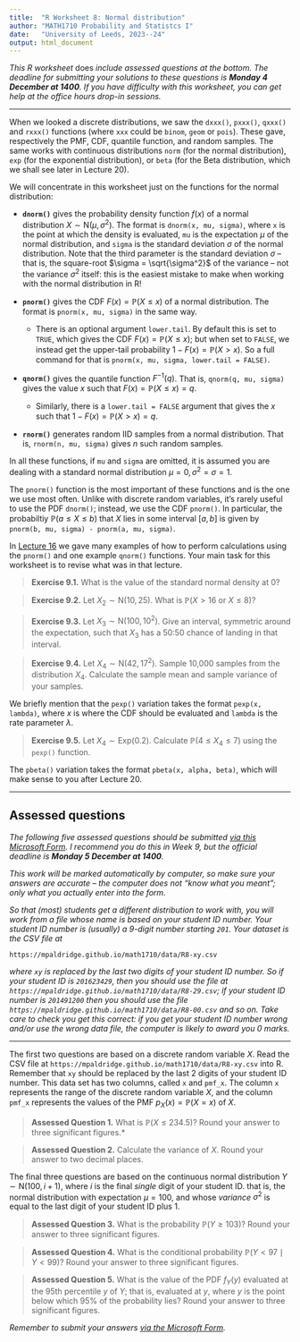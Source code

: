 ```yaml
---
title:  "R Worksheet 8: Normal distribution"
author: "MATH1710 Probability and Statistcs I"
date:   "University of Leeds, 2023--24"
output: html_document
---
```


*This R worksheet* does *include assessed questions at the bottom. The deadline for submitting your solutions to these questions is **Monday 4 December at 1400**. If you have difficulty with this worksheet, you can get help at the office hours drop-in sessions.*

------------------------------------------------------------------------


When we looked a discrete distributions, we saw the `dxxx()`, `pxxx()`, `qxxx()` and `rxxx()` functions (where `xxx` could be `binom`, `geom` or `pois`). These gave, respectively the PMF, CDF, quantile function, and random samples. The same works with continuous distributions `norm` (for the normal distribution), `exp` (for the exponential distribution), or `beta` (for the Beta distribution, which we shall see later in Lecture 20).

We will concentrate in this worksheet just on the functions for the normal distribution:

* **`dnorm()`** gives the probability density function $f(x)$ of a normal distribution $X \sim \mathrm{N}(\mu, \sigma^2)$. The format is `dnorm(x, mu, sigma)`, where `x` is the point at which the density is evaluated, `mu` is the expectation $\mu$ of the normal distribution, and `sigma` is the standard deviation $\sigma$ of the normal distribution. Note that the third parameter is the standard deviation $\sigma$ -- that is, the square-root $\sigma = \sqrt{\sigma^2}$ of the variance -- not the variance $\sigma^2$ itself: this is the easiest mistake to make when working with the normal distribution in R!

* **`pnorm()`** gives the CDF $F(x) = \mathbb P(X \leq x)$ of a normal distribution. The format is `pnorm(x, mu, sigma)` in the same way.
   * There is an optional argument `lower.tail`. By default this is set to `TRUE`, which gives the CDF $F(x) = \mathbb P(X \leq x)$; but when set to `FALSE`, we instead get the upper-tail probability $1 - F(x) = \mathbb P(X > x)$. So a full command for that is `pnorm(x, mu, sigma, lower.tail = FALSE)`.
   
* **`qnorm()`** gives the quantile function $F^{-1}(q)$. That is, `qnorm(q, mu, sigma)` gives the value $x$ such that $F(x) = \mathbb P(X \leq x ) = q$. 
   * Similarly, there is a `lower.tail = FALSE` argument that gives the $x$ such that $1 - F(x) = \mathbb P(X > x) = q$.
   
* **`rnorm()`** generates random IID samples from a normal distribution. That is, `rnorm(n, mu, sigma)` gives $n$ such random samples.

In all these functions, if `mu` and `sigma` are omitted, it is assumed you are dealing with a standard normal distribution $\mu = 0, \sigma^2 = \sigma = 1$.

The `pnorm()` function is the most important of these functions and is the one we use most often. Unlike with discrete random variables, it's rarely useful to use the PDF `dnorm()`; instead, we use the CDF `pnorm()`. In particular, the probabiltiy $\mathbb P(a \leq X \leq b)$ that $X$ lies in some interval $[a,b]$ is given by `pnorm(b, mu, sigma) - pnorm(a, mu, sigma)`.

In [Lecture 16](https://mpaldridge.github.io/math1710/L16-normal.html#normal-r) we gave many examples of how to perform calculations using the `pnorm()` and one example `qnorm()` functions. Your main task for this worksheet is to revise what was in that lecture.

> **Exercise 9.1.** What is the value of the standard normal density at 0?

> **Exercise 9.2.** Let $X_2 \sim \mathrm{N}(10, 25)$. What is $\mathbb P(X > 16 \text{ or } X \leq 8)$?

> **Exercise 9.3.** Let $X_3 \sim \mathrm{N} (100, 10^2)$. Give an interval, symmetric around the expectation, such that $X_3$ has a 50:50 chance of landing in that interval.

> **Exercise 9.4.** Let $X_4 \sim \mathrm{N}(42, 17^2)$. Sample 10,000 samples from the distribution $X_4$. Calculate the sample mean and sample variance of your samples.

We briefly mention that the `pexp()` variation takes the format `pexp(x, lambda)`, where $x$ is where the CDF should be evaluated and `lambda` is the rate parameter $\lambda$.

> **Exercise 9.5.** Let $X_4 \sim \mathrm{Exp}(0.2)$. Calculate $\mathbb P(4 \leq X_4 \leq 7)$ using the `pexp()` function.

The `pbeta()` variation takes the format `pbeta(x, alpha, beta)`, which will make sense to you after Lecture 20.

---

## Assessed questions

*The following five assessed questions should be submitted [via this Microsoft Form](). I recommend you do this in Week 9, but the official deadline is **Monday 5 December at 1400**.*

*This work will be marked automatically by computer, so make sure your answers are accurate -- the computer does not "know what you meant"; only what you actually enter into the form.*

*So that (most) students get a different distribution to work with, you will work from a file whose name is based on your student ID number. Your student ID number is (usually) a 9-digit number starting `201`. Your dataset is the CSV file at*

```
https://mpaldridge.github.io/math1710/data/R8-xy.csv
```

*where `xy` is replaced by the last two digits of your student ID number. So if your student ID is `201623429`, then you should use the file at `https://mpaldridge.github.io/math1710/data/R8-29.csv`; if your student ID number is `201491200` then you should use the file `https://mpaldridge.github.io/math1710/data/R8-00.csv` and so on. Take care to check you get this correct: if you get your student ID number wrong and/or use the wrong data file, the computer is likely to award you 0 marks.*

---

The first two questions are based on a discrete random variable $X$. Read the CSV file at `https://mpaldridge.github.io/math1710/data/R8-xy.csv` into R. Remember that `xy` should be replaced by the last 2 digits of your student ID number. This data set has two columns, called `x` and `pmf_x`. The column `x` represents the range of the discrete random variable $X$, and the column `pmf_x` represents the values of the PMF $p_X(x) = \mathbb P(X = x)$ of $X$.

> **Assessed Question 1.** What is $\mathbb P(X \leq 234.5)$? Round your answer to three significant figures.*

> **Assessed Question 2.** Calculate the variance of $X$. Round your answer to two decimal places.

The final three questions are based on the continuous normal distribution $Y \sim \mathrm{N}(100, i+1)$, where $i$ is the final *single* digit of your student ID. that is, the normal distribution with expectation $\mu = 100$, and whose *variance* $\sigma^2$ is equal to the last digit of your student ID plus 1.

> **Assessed Question 3.** What is the probability $\mathbb P(Y \geq 103)$? Round your answer to three significant figures.

> **Assessed Question 4.** What is the conditional probability $\mathbb P(Y < 97 \mid Y < 99)$? Round your answer to three significant figures.

> **Assessed Question 5.** What is the value of the PDF $f_Y(y)$ evaluated at the 95th percentile $y$ of $Y$; that is, evaluated at $y$, where $y$ is the point below which 95% of the probability lies? Round your answer to three significant figures.

*Remember to submit your answers [via the Microsoft Form](https://forms.office.com/Pages/ResponsePage.aspx?id=qO3qvR3IzkWGPlIypTW3ywARQdZlKXRHsLcXi_ngX8NUQzFRVERNNVpXWTdQT0gzOTdHNE9RWlIwRy4u).*